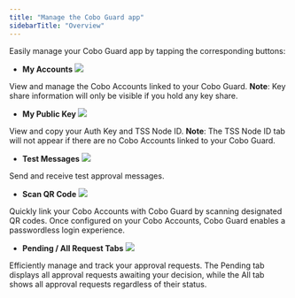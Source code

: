 ```yaml
---
title: "Manage the Cobo Guard app"
sidebarTitle: "Overview"
---
```


Easily manage your Cobo Guard app by tapping the corresponding buttons:

- **My Accounts** <img src="/en/images/cobo-guard/common/icon_account.svg" className="icon"></img>

View and manage the Cobo Accounts linked to your Cobo Guard. **Note**: Key share information will only be visible if you hold any key share.

- **My Public Key** <img src="/en/images/cobo-guard/common/icon_key.svg" className="icon"></img>

View and copy your Auth Key and TSS Node ID. **Note**: The TSS Node ID tab will not appear if there are no Cobo Accounts linked to your Cobo Guard.


- **Test Messages** <img src="/en/images/cobo-guard/common/icon_testmsg.svg" className="icon"></img>

Send and receive test approval messages.

- **Scan QR Code** <img src="/en/images/cobo-guard/common/icon_scan.svg" className="icon"></img>

Quickly link your Cobo Accounts with Cobo Guard by scanning designated QR codes. Once configured on your Cobo Accounts, Cobo Guard enables a passwordless login experience.


- **Pending / All Request Tabs** <img src="/en/images/organization/nav.svg" className="icon"></img>

Efficiently manage and track your approval requests. The Pending tab displays all approval requests awaiting your decision, while the All tab shows all approval requests regardless of their status.